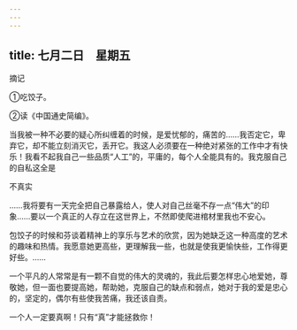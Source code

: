 ```yaml
---
---
---
```

title: 七月二日　星期五
---




摘记

①吃饺子。

②读《中国通史简编》。



当我被一种不必要的疑心所纠缠着的时候，是爱忧郁的，痛苦的……我否定它，卑弃它，却不能立刻消灭它，丢开它。我这人必须要在一种绝对紧张的工作中才有快乐！我看不起我自己一些品质“人工”的，平庸的，每个人全能具有的。我克服自己的自私这全是

不真实

……我将要有一天完全把自己暴露给人，使人对自己丝毫不存一点“伟大”的印象……要以一个真正的人存立在这世界上，不然即使爬进棺材里我也不安心。



包饺子的时候和芬谈着精神上的享乐与艺术的欣赏，因为她缺乏这一种高度的艺术的趣味和热情。我愿意她更高些，更理解我一些，也就是使我更愉快些，工作得更好些。……

一个平凡的人常常是有一颗不自觉的伟大的灵魂的，我此后要怎样忠心地爱她，尊敬她，但一面也要提高她，帮助她，克服自己的缺点和弱点，她对于我的爱是忠心的，坚定的，偶尔有些使我苦痛，我还该自责。

一个人一定要真啊！只有“真”才能拯救你！
